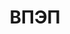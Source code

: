 ---
title: ВПЭП
summary: 'Спонсоры ВелоЛидера'
category: 'Спонсоры'
cover:
  src: '/images/posts/sponsors/5.png'
  alt: 'Man with luggage'
  caption: 'Photo by <a href="https://unsplash.com/@andrewtneel" target="_blank" rel="noopener noreferrer">Andrew Neel</a> on Unsplash'
tags: ['Лидер',
    'Велоспорт',
    'ВелоЛидер',
    'Спорт',
    'Победа будет за нами',]
publishedAt: '2022/09/24'
externals:
  Medium: 'https://konstantinmuenster.medium.com/should-you-quit-your-job-for-your-side-project-ed77985431c'
---